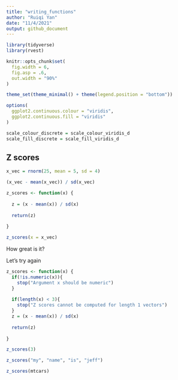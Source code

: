 ```yaml
---
title: "writing_functions"
author: "Ruiqi Yan"
date: "11/4/2021"
output: github_document
---
```


```r
library(tidyverse)
library(rvest)

knitr::opts_chunk$set(
  fig.width = 6,
  fig.asp = .6,
  out.width = "90%"
)

theme_set(theme_minimal() + theme(legend.position = "bottom"))

options(
  ggplot2.continuous.colour = "viridis",
  ggplot2.continuous.fill = "viridis"
)

scale_colour_discrete = scale_colour_viridis_d
scale_fill_discrete = scale_fill_viridis_d
```

## Z scores


```r
x_vec = rnorm(25, mean = 5, sd = 4)

(x_vec - mean(x_vec)) / sd(x_vec)

z_scores <- function(x) {
  
  z = (x - mean(x)) / sd(x)
  
  return(z)
  
}

z_scores(x = x_vec)
```

How great is it?

Let's try again

```r
z_scores <- function(x) {
  if(!is.numeric(x)){
    stop("Argument x should be numeric")
  }
  
  if(length(x) < 3){
    stop("Z scores cannot be computed for length 1 vectors")
  }
  z = (x - mean(x)) / sd(x)
  
  return(z)
  
}
```


```r
z_scores(3)

z_scores("my", "name", "is", "jeff")

z_scores(mtcars)
```

